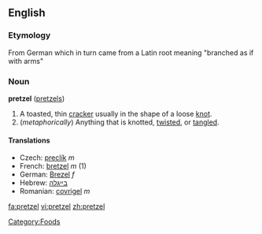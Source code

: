 ==English==

===Etymology===
From German which in turn came from a Latin root meaning "branched as if with arms"

===Noun===
'''pretzel''' ([[pretzels]])
{{wikipedia}}
# A toasted, thin [[cracker]] usually in the shape of a loose [[knot]].
#(''metaphorically'') Anything that is knotted, [[twist]]ed, or [[tangle]]d.

====Translations====
*Czech: [[preclík]] ''m''
*French: [[bretzel]] ''m'' (1)
*German: [[Brezel]] ''f''
*Hebrew: [[בייגלה]]
*Romanian: [[covrigel]] ''m''

[[Category:Foods]]

[[fa:pretzel]]
[[vi:pretzel]]
[[zh:pretzel]]